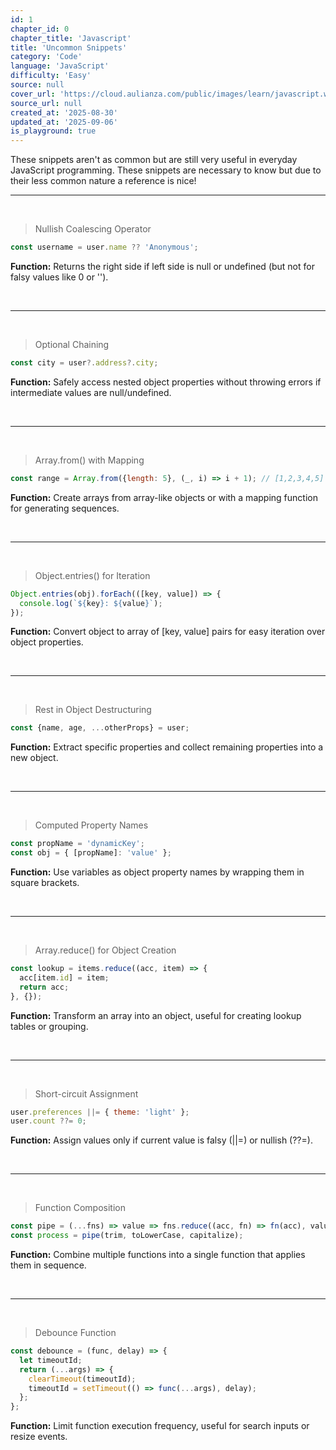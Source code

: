 ```yaml
---
id: 1
chapter_id: 0
chapter_title: 'Javascript'
title: 'Uncommon Snippets'
category: 'Code'
language: 'JavaScript'
difficulty: 'Easy'
source: null
cover_url: 'https://cloud.aulianza.com/public/images/learn/javascript.webp'
source_url: null
created_at: '2025-08-30'
updated_at: '2025-09-06'
is_playground: true
---
```


These snippets aren't as common but are still very useful in everyday JavaScript programming. These snippets are necessary to know but due to their less common nature a reference is nice!

---

<br/>

<span id="nullish" name="Nullish" data-toc></span>

> Nullish Coalescing Operator
```javascript
const username = user.name ?? 'Anonymous';
```
**Function:** Returns the right side if left side is null or undefined (but not for falsy values like 0 or '').

<div
  data-component="TestItOut"
  data-title="Nullish"
  data-description="Compare nullish coalescing (??) with logical OR (||) - see how they handle different falsy values!"
  data-snippet-id="js-uncommon-1-0-1"
  data-code="const user1 = { name: 'Alice' };
const user2 = { name: null };
const user3 = { name: '' };
const user4 = { name: 0 };
const user5 = {};\n
console.log('With ??:');
console.log('Alice:', user1.name ?? 'Anonymous');
console.log('null:', user2.name ?? 'Anonymous');
console.log('empty string:', user3.name ?? 'Anonymous');
console.log('zero:', user4.name ?? 'Anonymous');
console.log('undefined:', user5.name ?? 'Anonymous');\n
console.log('With ||:');
console.log('Alice:', user1.name || 'Anonymous');
console.log('null:', user2.name || 'Anonymous');
console.log('empty string:', user3.name || 'Anonymous');
console.log('zero:', user4.name || 'Anonymous');
console.log('undefined:', user5.name || 'Anonymous');">
</div>

<br/>

---

<br/>

<span id="optional-chaining" name="Optional Chaining" data-toc></span>

> Optional Chaining
```javascript
const city = user?.address?.city;
```
**Function:** Safely access nested object properties without throwing errors if intermediate values are null/undefined.

<div
  data-component="TestItOut"
  data-title="Optional Chaining"
  data-description="Try accessing deeply nested properties safely! See what happens with and without optional chaining."
  data-snippet-id="js-uncommon-1-0-2"
  data-code="const users = [
  { 
    name: 'Alice', 
    address: { city: 'New York', country: 'USA' },
    contacts: { phone: '123-456-7890' }
  },
  { 
    name: 'Bob', 
    address: null 
  },
  { 
    name: 'Charlie'
  }
];\n
users.forEach(user => {
  console.log(`${user.name}:`);
  console.log('  City:', user?.address?.city ?? 'Not provided');
  console.log('  Phone:', user?.contacts?.phone ?? 'Not provided');
  console.log('  Zip:', user?.address?.zip ?? 'Not provided');
});
&#47;&#47; Try with arrays too
const data = { items: [{ value: 42 }, null, { value: 99 }] };
console.log('First item value:', data?.items?.[0]?.value);
console.log('Second item value:', data?.items?.[1]?.value);
console.log('Third item value:', data?.items?.[2]?.value);">
</div>

<br/>

---

<br/>

<span id="array-from" name="Array.from()" data-toc></span>

> Array.from() with Mapping
```javascript
const range = Array.from({length: 5}, (_, i) => i + 1); // [1,2,3,4,5]
```
**Function:** Create arrays from array-like objects or with a mapping function for generating sequences.

<div
  data-component="TestItOut"
  data-title="Array From"
  data-description="Generate different number sequences and patterns! Try creating ranges, squares, or even random values."
  data-snippet-id="js-uncommon-1-0-3"
  data-code="&#47;&#47; Basic range
const range = Array.from({length: 5}, (_, i) => i + 1);
console.log('Range 1-5:', range);
&#47;&#47; Even numbers
const evens = Array.from({length: 6}, (_, i) => (i + 1) * 2);
console.log('First 6 evens:', evens);
&#47;&#47; Squares
const squares = Array.from({length: 5}, (_, i) => (i + 1) ** 2);
console.log('First 5 squares:', squares);
&#47;&#47; Alphabet
const alphabet = Array.from({length: 26}, (_, i) => String.fromCharCode(65 + i));
console.log('Alphabet:', alphabet.join(''));
&#47;&#47; Random numbers
const random = Array.from({length: 5}, () => Math.floor(Math.random() * 100));
console.log('Random numbers:', random);
&#47;&#47; From string
const letters = Array.from('Hello');
console.log('Letters from Hello:', letters);">
</div>

<br/>

---

<br/>

<span id="iterating-an-object" name="Iterating an Object" data-toc></span>

> Object.entries() for Iteration
```javascript
Object.entries(obj).forEach(([key, value]) => {
  console.log(`${key}: ${value}`);
});
```
**Function:** Convert object to array of [key, value] pairs for easy iteration over object properties.

<div
  data-component="TestItOut"
  data-title="Iterating an Object"
  data-description="Practice iterating over objects in different ways! Try filtering, mapping, or transforming the entries."
  data-snippet-id="js-uncommon-1-0-4"
  data-code="const student = {
  name: 'Alex',
  age: 20,
  grade: 'A',
  subjects: ['Math', 'Physics', 'Chemistry'],
  isActive: true
};\n
console.log('All properties:');
Object.entries(student).forEach(([key, value]) => {
  console.log(`${key}: ${value}`);
});\n
console.log('String properties only:');
Object.entries(student)
  .filter(([key, value]) => typeof value === 'string')
  .forEach(([key, value]) => {
    console.log(`${key}: ${value}`);
  });
&#47;&#47; Convert back to object with transformed values
const uppercased = Object.fromEntries(
  Object.entries(student).map(([key, value]) => [
    key,
    typeof value === 'string' ? value.toUpperCase() : value
  ])
);
console.log('Uppercased strings:', uppercased);
&#47;&#47; Get just the keys and values
console.log('Keys:', Object.keys(student));
console.log('Values:', Object.values(student));">
</div>

<br/>

---

<br/>

<span id="object-destructuring" name="Object Destructuring" data-toc></span>

> Rest in Object Destructuring
```javascript
const {name, age, ...otherProps} = user;
```
**Function:** Extract specific properties and collect remaining properties into a new object.

<div
  data-component="TestItOut"
  data-title="Object Destructuring"
  data-description="Practice separating object properties! Try extracting different combinations of properties."
  data-snippet-id="js-uncommon-1-0-5"
  data-code="const user = {
  id: 1,
  name: 'Sarah',
  age: 28,
  email: 'sarah@example.com',
  city: 'Boston',
  country: 'USA',
  preferences: {
    theme: 'dark',
    notifications: true
  }
};
&#47;&#47; Extract name and age, rest goes to otherProps
const {name, age, ...otherProps} = user;
console.log('Name:', name);
console.log('Age:', age);
console.log('Other props:', otherProps);
&#47;&#47; Extract contact info
const {email, city, country, ...nonContactInfo} = user;
console.log('Contact:', {email, city, country});
console.log('Non-contact info:', nonContactInfo);
&#47;&#47; Useful for function parameters
function updateUser({id, ...updates}) {
  console.log(`Updating user ${id} with:`, updates);
  return {...user, ...updates};
}\n
const updatedUser = updateUser({
  id: 1,
  age: 29,
  city: 'New York'
});
console.log('Updated user:', updatedUser);">
</div>

<br/>

---

<br/>

<span id="property-names" name="Property Names" data-toc></span>

> Computed Property Names
```javascript
const propName = 'dynamicKey';
const obj = { [propName]: 'value' };
```
**Function:** Use variables as object property names by wrapping them in square brackets.

<div
  data-component="TestItOut"
  data-title="Computed Property Names"
  data-description="Create objects with dynamic property names! Try building objects based on user input or conditions."
  data-snippet-id="js-uncommon-1-0-6"
  data-code="&#47;&#47; Basic computed property
const propName = 'dynamicKey';
const obj = { [propName]: 'value' };
console.log('Basic:', obj);
&#47;&#47; Multiple computed properties
const prefix = 'user';
const user = {
  [`${prefix}Name`]: 'John',
  [`${prefix}Age`]: 30,
  [`${prefix}Email`]: 'john@example.com'
};
console.log('User object:', user);
&#47;&#47; Function calls as property names
const getPropertyName = (type) => `data_${type}_value`;
const data = {
  [getPropertyName('string')]: 'Hello',
  [getPropertyName('number')]: 42,
  [getPropertyName('boolean')]: true
};
console.log('Data object:', data);
&#47;&#47; Building objects from arrays
const fields = ['name', 'age', 'city'];
const values = ['Alice', 25, 'Paris'];
const person = {};
fields.forEach((field, index) => {
  person[field] = values[index];
});
console.log('Person from arrays:', person);
&#47;&#47; Using expressions
const timestamp = Date.now();
const logEntry = {
  [`log_${timestamp}`]: 'Application started',
  message: 'System initialized'
};
console.log('Log entry:', logEntry);">
</div>

<br/>

---

<br/>

<span id="reduce-to-object" name="Reduce to Object" data-toc></span>

> Array.reduce() for Object Creation
```javascript
const lookup = items.reduce((acc, item) => {
  acc[item.id] = item;
  return acc;
}, {});
```
**Function:** Transform an array into an object, useful for creating lookup tables or grouping.

<div
  data-component="TestItOut"
  data-title="Reduce to Object"
  data-description="Transform arrays into useful objects! Try creating lookup tables, counting occurrences, or grouping data."
  data-snippet-id="js-uncommon-1-0-7"
  data-code="const items = [
  {id: 1, name: 'Apple', category: 'fruit', price: 1.20},
  {id: 2, name: 'Banana', category: 'fruit', price: 0.80},
  {id: 3, name: 'Carrot', category: 'vegetable', price: 0.50},
  {id: 4, name: 'Broccoli', category: 'vegetable', price: 2.00}
];
&#47;&#47; Create lookup table by ID
const lookup = items.reduce((acc, item) => {
  acc[item.id] = item;
  return acc;
}, {});
console.log('Lookup by ID:', lookup);
&#47;&#47; Group by category
const byCategory = items.reduce((acc, item) => {
  acc[item.category] = acc[item.category] || [];
  acc[item.category].push(item);
  return acc;
}, {});
console.log('Grouped by category:', byCategory);
&#47;&#47; Count occurrences
const fruits = ['apple', 'banana', 'apple', 'orange', 'banana', 'apple'];
const counts = fruits.reduce((acc, fruit) => {
  acc[fruit] = (acc[fruit] || 0) + 1;
  return acc;
}, {});
console.log('Fruit counts:', counts);
&#47;&#47; Calculate totals by category
const totals = items.reduce((acc, item) => {
  acc[item.category] = (acc[item.category] || 0) + item.price;
  return acc;
}, {});
console.log('Price totals by category:', totals);">
</div>

<br/>

---

<br/>

<span id="shortassignment" name="Short Assignment" data-toc></span>

> Short-circuit Assignment
```javascript
user.preferences ||= { theme: 'light' };
user.count ??= 0;
```
**Function:** Assign values only if current value is falsy (||=) or nullish (??=).

<div
  data-component="TestItOut"
  data-title="Short Assignment"
  data-description="Practice efficient conditional assignment! See how ||= and ??= behave differently with various values."
  data-snippet-id="js-uncommon-1-0-8"
  data-code="let user = { name: 'John' };\n
console.log('Initial user:', user);
&#47;&#47; Set default preferences if not exists
user.preferences ||= { theme: 'light', lang: 'en' };
console.log('After setting preferences:', user);
&#47;&#47; Try setting again (won't override)
user.preferences ||= { theme: 'dark', lang: 'fr' };
console.log('After trying to set again:', user);
&#47;&#47; Nullish assignment
user.count ??= 0;
user.score ??= 100;
user.name ??= 'Anonymous';
console.log('After nullish assignments:', user);
&#47;&#47; Compare behaviors
let test = { a: '', b: 0, c: false, d: null, e: undefined };
console.log('Before assignments:', test);
&#47;&#47; Using ||=
test.a ||= 'default';
test.b ||= 999;
test.c ||= true;
&#47;&#47; Using ??=
test.d ??= 'default';
test.e ??= 'default';
console.log('After assignments:', test);">
</div>

<br/>

---

<br/>

<span id="function-composition" name="Function Composition" data-toc></span>

> Function Composition
```javascript
const pipe = (...fns) => value => fns.reduce((acc, fn) => fn(acc), value);
const process = pipe(trim, toLowerCase, capitalize);
```
**Function:** Combine multiple functions into a single function that applies them in sequence.

<div
  data-component="TestItOut"
  data-title="Function Composition"
  data-description="Build function pipelines! Create chains of transformations that process data step by step."
  data-snippet-id="js-uncommon-1-0-9"
  data-code="&#47;&#47; Helper functions
const trim = str => str.trim();
const toLowerCase = str => str.toLowerCase();
const capitalize = str => str.charAt(0).toUpperCase() + str.slice(1);
const removeSpaces = str => str.replace(/\s+/g, '');
const addPrefix = prefix => str => `${prefix}${str}`;
&#47;&#47; Function composition utility
const pipe = (...fns) => value => fns.reduce((acc, fn) => fn(acc), value);
&#47;&#47; Create processing pipelines
const cleanText = pipe(trim, toLowerCase, capitalize);
const createId = pipe(trim, toLowerCase, removeSpaces, addPrefix('id_'));
&#47;&#47; Test the pipelines
const messyText = '  hello WORLD  ';
console.log('Original:', `'${messyText}'`);
console.log('Cleaned:', cleanText(messyText));
console.log('As ID:', createId(messyText));
&#47;&#47; Number processing pipeline
const double = x => x * 2;
const addTen = x => x + 10;
const square = x => x * x;
const processNumber = pipe(double, addTen, square);
console.log('Process 5:', processNumber(5));
console.log('Process 3:', processNumber(3));
&#47;&#47; Array processing
const numbers = [1, 2, 3, 4, 5];
const processArray = pipe(
  arr => arr.map(double),
  arr => arr.filter(x => x > 4),
  arr => arr.reduce((sum, x) => sum + x, 0)
);
console.log('Array result:', processArray(numbers));">
</div>

<br/>

---

<br/>

<span id="debounce-function" name="Debounce Function" data-toc></span>

> Debounce Function
```javascript
const debounce = (func, delay) => {
  let timeoutId;
  return (...args) => {
    clearTimeout(timeoutId);
    timeoutId = setTimeout(() => func(...args), delay);
  };
};
```
**Function:** Limit function execution frequency, useful for search inputs or resize events.

<div
  data-component="TestItOut"
  data-title="Debounce Function"
  data-description="See debouncing in action! Watch how rapid function calls get controlled and delayed."
  data-snippet-id="js-uncommon-1-0-10"
  data-code="&#47;&#47; Debounce utility
const debounce = (func, delay) => {
  let timeoutId;
  return (...args) => {
    clearTimeout(timeoutId);
    timeoutId = setTimeout(() => func(...args), delay);
  };
};
&#47;&#47; Functions to debounce
const search = (query) => console.log(`Searching for: ${query}`);
const saveData = (data) => console.log(`Saving: ${data}`);
const logMessage = (msg) => console.log(`Log: ${msg} at ${new Date().toLocaleTimeString()}`);
&#47;&#47; Create debounced versions
const debouncedSearch = debounce(search, 500);
const debouncedSave = debounce(saveData, 1000);
const debouncedLog = debounce(logMessage, 300);
console.log('Simulating rapid search typing:');
debouncedSearch('a');
debouncedSearch('ap');
debouncedSearch('app');
debouncedSearch('appl');
debouncedSearch('apple');\n
console.log('Multiple save attempts:');
debouncedSave('draft 1');
debouncedSave('draft 2');
debouncedSave('final version');\n
console.log('Rapid logging (only last will show):');
debouncedLog('First message');
debouncedLog('Second message');
debouncedLog('Third message');
&#47;&#47; Compare with immediate execution
console.log('Immediate (not debounced):');
logMessage('Immediate message');">
</div>